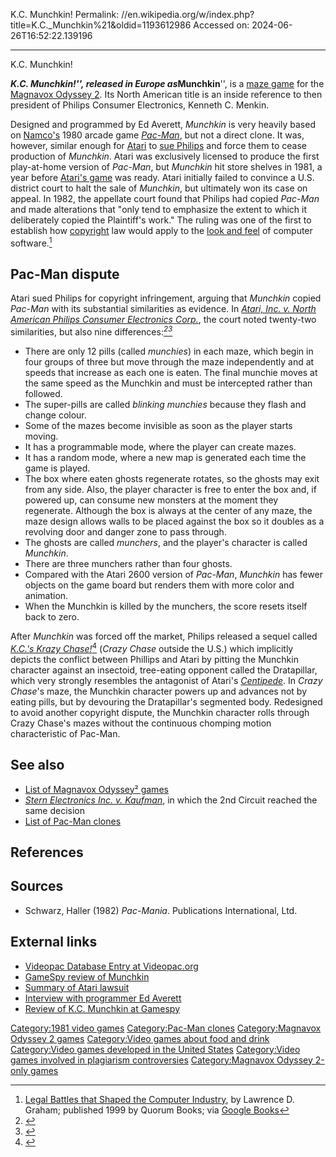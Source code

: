 K.C. Munchkin!
Permalink: //en.wikipedia.org/w/index.php?title=K.C._Munchkin%21&oldid=1193612986
Accessed on: 2024-06-26T16:52:22.139196



------
K.C. Munchkin!
{{More footnotes|date=December 2009}}
{{Infobox video game
|title = K.C. Munchkin!
|image = Munchkin Coverart.png
|caption = European cover
|developer = 
|publisher = [[Philips]], [[Magnavox]]
|designer = [[Ed Averett]]
|series = 
|engine = 
|released = [[1981 in video gaming|1981]]
|genre = [[List of maze video games|Maze]]
|modes = 
|platforms = [[Magnavox Odyssey 2]]
}}

'''''K.C. Munchkin!''''', released in Europe as '''''Munchkin''''', is a [[maze game]] for the [[Magnavox Odyssey 2]]. Its North American title is an inside reference to then president of Philips Consumer Electronics, Kenneth C. Menkin.

Designed and programmed by Ed Averett, ''Munchkin'' is very heavily based on [[Namco|Namco's]] 1980 arcade game ''[[Pac-Man]]'', but not a direct clone. It was, however, similar enough for [[Atari, Inc.|Atari]] to [[Atari, Inc. v. North American Philips Consumer Electronics Corp.|sue Philips]] and force them to cease production of ''Munchkin''. Atari was exclusively licensed to produce the first play-at-home version of ''Pac-Man'', but ''Munchkin'' hit store shelves in 1981, a year before [[Pac-Man (Atari 2600)|Atari's game]] was ready. Atari initially failed to convince a U.S. district court to halt the sale of ''Munchkin'', but ultimately won its case on appeal. In 1982, the appellate court found that Philips had copied ''Pac-Man'' and made alterations that "only tend to emphasize the extent to which it deliberately copied the Plaintiff's work." The ruling was one of the first to establish how [[copyright]] law would apply to the [[look and feel]] of computer software.<ref>[https://books.google.com/books?id=c6IS3RnN6qAC&dq=KC+Munchkin&pg=PA28 Legal Battles that Shaped the Computer Industry], by Lawrence D. Graham; published 1999 by Quorum Books; via [[Google Books]]</ref>

== Pac-Man dispute ==

Atari sued Philips for copyright infringement, arguing that ''Munchkin'' copied ''Pac-Man'' with its substantial similarities as evidence. In ''[[Atari, Inc. v. North American Philips Consumer Electronics Corp.]]'', the court noted twenty-two similarities, but also nine differences:''<ref name=":4">{{Cite web|title=Atari, Inc. v. North American Philips Consumer Electronics Corp., 672 F.2d 607 (7th Cir. 1982)|url=https://law.justia.com/cases/federal/appellate-courts/F2/672/607/331150/|access-date=2021-05-30|website=Justia Law|language=en}}</ref><ref name=":1">{{Cite journal|last=Hemnes|first=Thomas M. S.|date=1982|title=The Adaptation of Copyright Law to Video Games|url=https://scholarship.law.upenn.edu/cgi/viewcontent.cgi?article=4669&context=penn_law_review|journal=University of Pennsylvania Law Review|volume=131:171|issue=1|pages=171–233|doi=10.2307/3311832|jstor=3311832}}</ref>'' 

* There are only 12 pills (called ''munchies'') in each maze, which begin in four groups of three but move through the maze independently and at speeds that increase as each one is eaten. The final munchie moves at the same speed as the Munchkin and must be intercepted rather than followed.
* The super-pills are called ''blinking munchies'' because they flash and change colour.
* Some of the mazes become invisible as soon as the player starts moving.
* It has a programmable mode, where the player can create mazes.
* It has a random mode, where a new map is generated each time the game is played.
* The box where eaten ghosts regenerate rotates, so the ghosts may exit from any side. Also, the player character is free to enter the box and, if powered up, can consume new monsters at the moment they regenerate. Although the box is always at the center of any maze, the maze design allows walls to be placed against the box so it doubles as a revolving door and danger zone to pass through.
* The ghosts are called ''munchers'', and the player's character is called ''Munchkin''.
* There are three munchers rather than four ghosts.
* Compared with the Atari 2600 version of ''Pac-Man'', ''Munchkin'' has fewer objects on the game board but renders them with more color and animation.
* When the Munchkin is killed by the munchers, the score resets itself back to zero.

After ''Munchkin'' was forced off the market, Philips released a sequel called ''[[K.C.'s Krazy Chase!]]''<ref name="goodman1983spring">{{Cite magazine |last=Goodman |first=Danny |author-link=Danny Goodman |date=Spring 1983 |title=Home Video Games: Video Games Update |url=http://www.atarimagazines.com/cva/v1n1/vgupdate.php |magazine=Creative Computing Video & Arcade Games |page=32}}</ref> (''Crazy Chase'' outside the U.S.) which implicitly depicts the conflict between Phillips and Atari by pitting the Munchkin character against an insectoid, tree-eating opponent called the Dratapillar, which very strongly resembles the antagonist of Atari's ''[[Centipede (video game)|Centipede]]''. In ''Crazy Chase'''s maze, the Munchkin character powers up and advances not by eating pills, but by devouring the Dratapillar's segmented body. Redesigned to avoid another copyright dispute, the Munchkin character rolls through Crazy Chase's mazes without the continuous chomping motion characteristic of Pac-Man.

== See also ==
* [[List of Magnavox Odyssey² games]]
* ''[[Stern Electronics Inc. v. Kaufman]]'', in which the 2nd Circuit reached the same decision
* [[List of Pac-Man clones]]

==References==
{{reflist}}
==Sources==
* Schwarz, Haller (1982) ''Pac-Mania''. Publications International, Ltd. {{ISBN|0-517-38915-0}}

==External links==
*[http://www.videopac.org/database/index.php?id=43 Videopac Database Entry at Videopac.org] {{Webarchive|url=https://web.archive.org/web/20110405021859/http://videopac.org/database/index.php?id=43 |date=2011-04-05 }}
*[https://web.archive.org/web/20050308143510/http://www.gamespy.com/articles/488/488692p1.html GameSpy review of Munchkin]
*[http://www.patentarcade.com/2005/04/case-atari-v-north-american-phillips.html Summary of Atari lawsuit]
*[https://dadgum.com/halcyon/BOOK/AVERETT.HTM Interview with programmer Ed Averett]
*[https://web.archive.org/web/20130114074707/http://classicgaming.gamespy.com/View.php?view=GameMuseum.Detail&id=285 Review of K.C. Munchkin at Gamespy]

[[Category:1981 video games]]
[[Category:Pac-Man clones]]
[[Category:Magnavox Odyssey 2 games]]
[[Category:Video games about food and drink]]
[[Category:Video games developed in the United States]]
[[Category:Video games involved in plagiarism controversies]]
[[Category:Magnavox Odyssey 2-only games]]